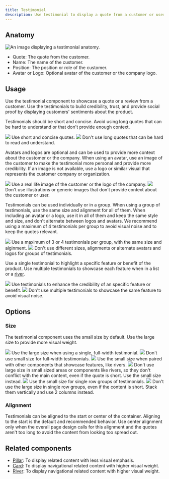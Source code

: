 ```yaml
---
title: Testimonial
description: Use testimonial to display a quote from a customer or user.
---
```



## Anatomy

![An image displaying a testimonial anatomy.](https://github.com/primer/brand/assets/912236/c9348fc5-36f4-40f8-a1ec-60bd84d37535)

- Quote: The quote from the customer.
- Name: The name of the customer.
- Position: The position or role of the customer.
- Avatar or Logo: Optional avatar of the customer or the company logo.

## Usage

Use the testimonial component to showcase a quote or a review from a customer. Use the testimonials to build credibility, trust, and provide social proof by displaying customers' sentiments about the product.

Testimonials should be short and concise. Avoid using long quotes that can be hard to understand or that don't provide enough context.

<DoDontContainer>
  <Do>
    <img src="https://github.com/primer/brand/assets/912236/dd1a3e57-d94f-4f62-9840-67fce2cd78d2" />
    <Caption>Use short and concise quotes.</Caption>
  </Do>
  <Dont>
    <img src="https://github.com/primer/brand/assets/912236/e6c7e682-9948-4238-bc74-f26d705cce65" />
    <Caption>
      Don't use long quotes that can be hard to read and understand.
    </Caption>
  </Dont>
</DoDontContainer>

Avatars and logos are optional and can be used to provide more context about the customer or the company. When using an avatar, use an image of the customer to make the testimonial more personal and provide more credibility. If an image is not available, use a logo or similar visual that represents the customer company or organization.

<DoDontContainer>
  <Do>
    <img src="https://github.com/primer/brand/assets/912236/8968b579-1ff6-490e-a5a2-2abd2da588e5" />
    <Caption>
      Use a real life image of the customer or the logo of the company.
    </Caption>
  </Do>
  <Dont>
    <img src="https://github.com/primer/brand/assets/912236/bcda5e31-1ccc-44a5-9d65-2f6aad326f4b" />
    <Caption>
      Don't use illustrations or generic images that don't provide context about
      the customer or user.
    </Caption>
  </Dont>
</DoDontContainer>

Testimonials can be used individually or in a group. When using a group of testimonials, use the same size and alignment for all of them. When including an avatar or a logo, use it in all of them and keep the same style and size, and don't alternate between logos and avatars. We recommend using a maximum of 4 testimonials per group to avoid visual noise and to keep the quotes relevant.

<DoDontContainer stacked>
  <Do>
    <img src="https://github.com/primer/brand/assets/912236/06a41538-6fca-4145-b1f5-7de16a8e078d" />
    <Caption>
      Use a maximum of 3 or 4 testimonials per group, with the same size and
      alginment.
    </Caption>
  </Do>
  <Dont>
    <img src="https://github.com/primer/brand/assets/912236/ed834a59-65e9-4933-a9c7-ace37843c7a6" />
    <Caption>
      Don't use different sizes, alignments or alternate avatars and logos for
      groups of testimonials.
    </Caption>
  </Dont>
</DoDontContainer>

Use a single testimonial to highlight a specific feature or benefit of the product. Use multiple testimonials to showcase each feature when in a list or a [river](/components/River).

<DoDontContainer>
  <Do>
    <img src="https://github.com/primer/brand/assets/912236/d59eff28-6db4-4f7a-a8c4-8fb69716edd7" />
    <Caption>
      Use testimonials to enhance the credibility of an specific feature or
      benefit.
    </Caption>
  </Do>
  <Dont>
    <img src="https://github.com/primer/brand/assets/912236/7888cd46-6397-4a6f-8f62-63d3236f0a5c" />
    <Caption>
      Don't use multiple testimonials to showcase the same feature to avoid
      visual noise.
    </Caption>
  </Dont>
</DoDontContainer>

## Options

### Size

The testimonial component uses the small size by default. Use the large size to provide more visual weight.

<DoDontContainer>
  <Do>
    <img src="https://github.com/primer/brand/assets/912236/a10d6454-0b6e-4694-9acc-cdf48e31d922" />
    <Caption>
      Use the large size when using a single, full-width testimonial.
    </Caption>
  </Do>
  <Dont>
    <img src="https://github.com/primer/brand/assets/912236/34a502ea-4b32-4054-9518-4da63d86acf9" />
    <Caption>Don't use small size for full-width testimonials.</Caption>
  </Dont>
</DoDontContainer>

<DoDontContainer>
  <Do>
    <img src="https://github.com/primer/brand/assets/912236/91ee4072-41a3-4984-9af5-9c6f9b94135c" />
    <Caption>
      Use the small size when paired with other components that showcase
      features, like rivers.
    </Caption>
  </Do>
  <Dont>
    <img src="https://github.com/primer/brand/assets/912236/63143585-1c28-4380-853d-a6e5dff6f8c1" />
    <Caption>
      Don't use large size in small sized areas or components like rivers, so
      they don't conflict with the main content, even if the quote is short. Use
      the small size instead.
    </Caption>
  </Dont>
</DoDontContainer>

<DoDontContainer stacked>
  <Do>
    <img src="https://github.com/primer/brand/assets/912236/20e90276-8b6c-4e14-911b-f28b38eb7f7b" />
    <Caption>Use the small size for single row groups of testimonials.</Caption>
  </Do>
  <Dont>
    <img src="https://github.com/primer/brand/assets/912236/136e559e-aa04-4814-99f7-f1f722ebb8e6" />
    <Caption>
      Don't use the large size in single row groups, even if the content is
      short. Stack them vertically and use 2 columns instead.
    </Caption>
  </Dont>
</DoDontContainer>

### Alignment

Testimonials can be aligned to the start or center of the container. Aligning to the start is the default and recommended behavior. Use center alignment only when the overall page design calls for this alignment and the quotes aren't too long to avoid the content from looking too spread out.

## Related components

- [Pillar](/components/Pillar): To display related content with less visual emphasis.
- [Card](/components/Card): To display navigational related content with higher visual weight.
- [River](/components/River): To display navigational related content with higher visual weight.

